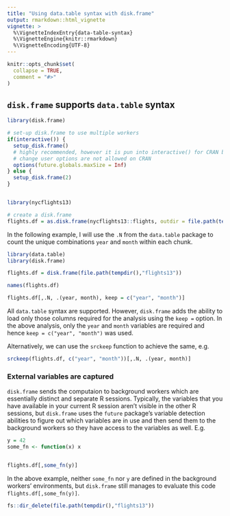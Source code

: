 ---
title: "Using data.table syntax with disk.frame"
output: rmarkdown::html_vignette
vignette: >
  %\VignetteIndexEntry{data-table-syntax}
  %\VignetteEngine{knitr::rmarkdown}
  %\VignetteEncoding{UTF-8}
---

```{r, include = FALSE}
knitr::opts_chunk$set(
  collapse = TRUE,
  comment = "#>"
)
```

## `disk.frame` supports `data.table` syntax


```{r setup_data_table, cache=TRUE}
library(disk.frame)

# set-up disk.frame to use multiple workers
if(interactive()) {
  setup_disk.frame()
  # highly recommended, however it is pun into interactive() for CRAN because
  # change user options are not allowed on CRAN
  options(future.globals.maxSize = Inf)  
} else {
  setup_disk.frame(2)
}


library(nycflights13)

# create a disk.frame
flights.df = as.disk.frame(nycflights13::flights, outdir = file.path(tempdir(),"flights13"), overwrite = TRUE)
```

In the following example, I will use the `.N` from the `data.table` package to count the unique combinations `year` and `month` within each chunk.

```{r ok, dependson='setup_data_table'}
library(data.table)
library(disk.frame)

flights.df = disk.frame(file.path(tempdir(),"flights13"))

names(flights.df)

flights.df[,.N, .(year, month), keep = c("year", "month")]
```

All `data.table` syntax are supported. However, `disk.frame` adds the ability to load only those columns required for the analysis using the `keep =` option. In the above analysis, only the `year` and `month` variables are required and hence `keep = c("year", "month")` was used. 

Alternatively, we can use the `srckeep` function to achieve the same, e.g.

```r
srckeep(flights.df, c("year", "month"))[,.N, .(year, month)]
```

### External variables are captured

`disk.frame` sends the computaion to background workers which are essentially distinct and separate R sessions. Typically, the variables that you have available in your current R session aren't visible in the other R sessions, but `disk.frame` uses the `future` package's variable detection abilities to figure out which variables are in use and then send them to the background workers so they have access to the variables as well. E.g.

```{r var_detect, dependson='setup_data_table'}
y = 42 
some_fn <- function(x) x


flights.df[,some_fn(y)]
```

In the above example, neither `some_fn` nor `y` are defined in the background workers' environments, but `disk.frame` still manages to evaluate this code `flights.df[,some_fn(y)]`.

```{r clean_up, include=FALSE}
fs::dir_delete(file.path(tempdir(),"flights13"))
```